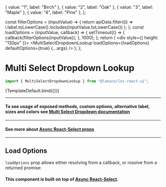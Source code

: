 
<Meta title="Inputs/Multi Select Dropdown Lookup" component={MultiSelectDropdownLookup} />

  { value: "1", label: "Birch" },
  { value: "2", label: "Oak" },
  { value: "3", label: "Maple" },
  { value: "4", label: "Pine" },
];

  const filterOptions = (inputValue) => {
    return apiData.filter((i) =>
      i.label.toLowerCase().includes(inputValue.toLowerCase())
    );
  };
  const loadOptions = (inputValue, callback) => {
    setTimeout(() => {
      callback(filterOptions(inputValue));
    }, 1000);
  };
  return (
    <div style={{ height: "130px" }}>
      <MultiSelectDropdownLookup
        loadOptions={loadOptions}
        defaultOptions={true}
        {...args}
      />
    </div>
  );
};

# Multi Select Dropdown Lookup

```jsx
import { MultiSelectDropdownLookup } from "@lanaco/lnc-react-ui";
```

<Canvas>
  <Story name="Default" args={{}}>
    {TemplateDefault.bind({})}
  </Story>
</Canvas>

<ArgsTable story="Default" />

---

#### To see usage of exposed methods, custom options, alternative label, sizes and colors see [Multi Select Dropdown documentation](http://localhost:6006/?path=/docs/inputs-multi-select-dropdown--default-story)

----


#### See more about [Async React-Select props](https://react-select.com/props#async-props)

---

## Load Options

`loadOptions` prop allows either resolving from a callback, or rosolve from a returned promise:

#### This component is built on top of [Async React-Select](https://react-select.com/async).

